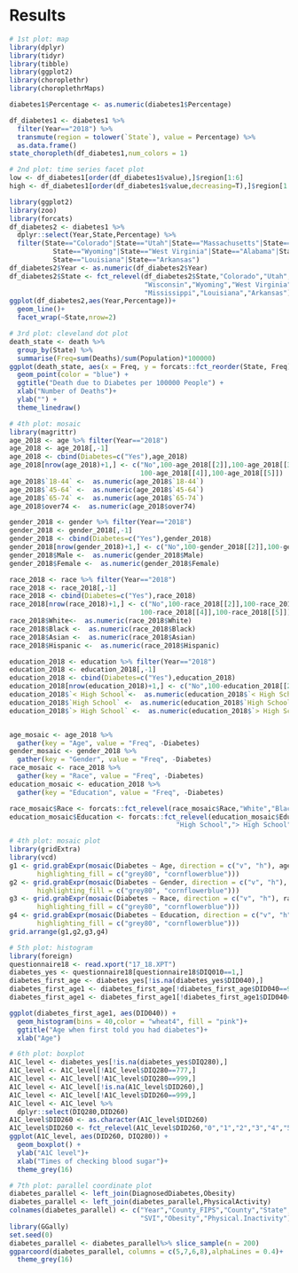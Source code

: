 # Results

```r
# 1st plot: map
library(dplyr)
library(tidyr)
library(tibble)
library(ggplot2)
library(choroplethr)
library(choroplethrMaps)

diabetes1$Percentage <- as.numeric(diabetes1$Percentage)

df_diabetes1 <- diabetes1 %>% 
  filter(Year=="2018") %>% 
  transmute(region = tolower(`State`), value = Percentage) %>% 
  as.data.frame()
state_choropleth(df_diabetes1,num_colors = 1)
```



```r
# 2nd plot: time series facet plot
low <- df_diabetes1[order(df_diabetes1$value),]$region[1:6]
high <- df_diabetes1[order(df_diabetes1$value,decreasing=T),]$region[1:6]

library(ggplot2)
library(zoo)
library(forcats)
df_diabetes2 <- diabetes1 %>%
  dplyr::select(Year,State,Percentage) %>% 
  filter(State=="Colorado"|State=="Utah"|State=="Massachusetts"|State=="Wisconsin"|
           State=="Wyoming"|State=="West Virginia"|State=="Alabama"|State=="Mississippi"|
           State=="Louisiana"|State=="Arkansas")
df_diabetes2$Year <- as.numeric(df_diabetes2$Year)
df_diabetes2$State <- fct_relevel(df_diabetes2$State,"Colorado","Utah","Massachusetts",
                                  "Wisconsin","Wyoming","West Virginia","Alabama",
                                  "Mississippi","Louisiana","Arkansas")
ggplot(df_diabetes2,aes(Year,Percentage))+
  geom_line()+
  facet_wrap(~State,nrow=2)

```

```r
# 3rd plot: cleveland dot plot
death_state <- death %>% 
  group_by(State) %>% 
  summarise(Freq=sum(Deaths)/sum(Population)*100000)
ggplot(death_state, aes(x = Freq, y = forcats::fct_reorder(State, Freq))) +
  geom_point(color = "blue") +
  ggtitle("Death due to Diabetes per 100000 People") +
  xlab("Number of Deaths")+
  ylab("") +
  theme_linedraw()
```

```r
# 4th plot: mosaic
library(magrittr)
age_2018 <- age %>% filter(Year=="2018")
age_2018 <- age_2018[,-1]
age_2018 <- cbind(Diabetes=c("Yes"),age_2018)
age_2018[nrow(age_2018)+1,] <- c("No",100-age_2018[[2]],100-age_2018[[3]],
                                 100-age_2018[[4]],100-age_2018[[5]])
age_2018$`18-44` <-  as.numeric(age_2018$`18-44`)
age_2018$`45-64` <-  as.numeric(age_2018$`45-64`)
age_2018$`65-74` <-  as.numeric(age_2018$`65-74`)
age_2018$over74 <-  as.numeric(age_2018$over74)

gender_2018 <- gender %>% filter(Year=="2018")
gender_2018 <- gender_2018[,-1]
gender_2018 <- cbind(Diabetes=c("Yes"),gender_2018)
gender_2018[nrow(gender_2018)+1,] <- c("No",100-gender_2018[[2]],100-gender_2018[[3]])
gender_2018$Male <-  as.numeric(gender_2018$Male)
gender_2018$Female <-  as.numeric(gender_2018$Female)

race_2018 <- race %>% filter(Year=="2018")
race_2018 <- race_2018[,-1]
race_2018 <- cbind(Diabetes=c("Yes"),race_2018)
race_2018[nrow(race_2018)+1,] <- c("No",100-race_2018[[2]],100-race_2018[[3]],
                                 100-race_2018[[4]],100-race_2018[[5]])
race_2018$White<-  as.numeric(race_2018$White)
race_2018$Black <-  as.numeric(race_2018$Black)
race_2018$Asian <-  as.numeric(race_2018$Asian)
race_2018$Hispanic <-  as.numeric(race_2018$Hispanic)

education_2018 <- education %>% filter(Year=="2018")
education_2018 <- education_2018[,-1]
education_2018 <- cbind(Diabetes=c("Yes"),education_2018)
education_2018[nrow(education_2018)+1,] <- c("No",100-education_2018[[2]],100-education_2018[[3]],100-education_2018[[4]])
education_2018$`< High School`<-  as.numeric(education_2018$`< High School`)
education_2018$`High School` <-  as.numeric(education_2018$`High School`)
education_2018$`> High School` <-  as.numeric(education_2018$`> High School`)


age_mosaic <- age_2018 %>%
  gather(key = "Age", value = "Freq", -Diabetes)
gender_mosaic <- gender_2018 %>%
  gather(key = "Gender", value = "Freq", -Diabetes)
race_mosaic <- race_2018 %>%
  gather(key = "Race", value = "Freq", -Diabetes)
education_mosaic <- education_2018 %>%
  gather(key = "Education", value = "Freq", -Diabetes)

race_mosaic$Race <- forcats::fct_relevel(race_mosaic$Race,"White","Black","Asian","Hispanic")
education_mosaic$Education <- forcats::fct_relevel(education_mosaic$Education,"< High School",
                                          "High School","> High School")
```

```r
# 4th plot: mosaic plot
library(gridExtra)
library(vcd)
g1 <- grid.grabExpr(mosaic(Diabetes ~ Age, direction = c("v", "h"), age_mosaic,
       highlighting_fill = c("grey80", "cornflowerblue")))
g2 <- grid.grabExpr(mosaic(Diabetes ~ Gender, direction = c("v", "h"), gender_mosaic,
       highlighting_fill = c("grey80", "cornflowerblue")))
g3 <- grid.grabExpr(mosaic(Diabetes ~ Race, direction = c("v", "h"), race_mosaic,
       highlighting_fill = c("grey80", "cornflowerblue")))
g4 <- grid.grabExpr(mosaic(Diabetes ~ Education, direction = c("v", "h"), education_mosaic,
       highlighting_fill = c("grey80", "cornflowerblue")))
grid.arrange(g1,g2,g3,g4)
```
```r
# 5th plot: histogram
library(foreign)
questionnaire18 <- read.xport("17_18.XPT")
diabetes_yes <- questionnaire18[questionnaire18$DIQ010==1,]
diabetes_first_age <- diabetes_yes[!is.na(diabetes_yes$DID040),]
diabetes_first_age1 <- diabetes_first_age[!diabetes_first_age$DID040==999,]
diabetes_first_age1 <- diabetes_first_age1[!diabetes_first_age1$DID040==666,]

ggplot(diabetes_first_age1, aes(DID040)) +
  geom_histogram(bins = 40,color = "wheat4", fill = "pink")+
  ggtitle("Age when first told you had diabetes")+
  xlab("Age")

```

```r
# 6th plot: boxplot
A1C_level <- diabetes_yes[!is.na(diabetes_yes$DIQ280),]
A1C_level <- A1C_level[!A1C_level$DIQ280==777,]
A1C_level <- A1C_level[!A1C_level$DIQ280==999,]
A1C_level <- A1C_level[!is.na(A1C_level$DID260),]
A1C_level <- A1C_level[!A1C_level$DID260==999,]
A1C_level <- A1C_level %>% 
  dplyr::select(DIQ280,DID260)
A1C_level$DID260 <- as.character(A1C_level$DID260)
A1C_level$DID260 <- fct_relevel(A1C_level$DID260,"0","1","2","3","4","5","6","7","10")
ggplot(A1C_level, aes(DID260, DIQ280)) + 
  geom_boxplot() + 
  ylab("A1C level")+
  xlab("Times of checking blood sugar")+
  theme_grey(16)
```

```r
# 7th plot: parallel coordinate plot
diabetes_parallel <- left_join(DiagnosedDiabetes,Obesity)
diabetes_parallel <- left_join(diabetes_parallel,PhysicalActivity)
colnames(diabetes_parallel) <- c("Year","County_FIPS","County","State","Diagnosed.Diabetes",
                                 "SVI","Obesity","Physical.Inactivity")
library(GGally) 
set.seed(0)
diabetes_parallel <- diabetes_parallel%>% slice_sample(n = 200)
ggparcoord(diabetes_parallel, columns = c(5,7,6,8),alphaLines = 0.4)+
  theme_grey(16)
```


